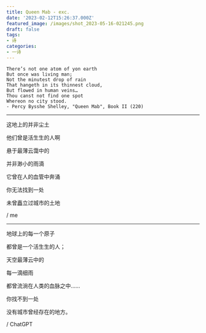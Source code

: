 ```yaml
---
title: Queen Mab - exc.
date: '2023-02-12T15:26:37.000Z'
featured_image: /images/shot_2023-05-16-021245.png
draft: false
tags:
- 诗
categories:
- 一诗
---
```


```
There’s not one atom of yon earth
But once was living man;
Not the minutest drop of rain
That hangeth in its thinnest cloud,
But flowed in human veins…
Thou canst not find one spot
Whereon no city stood.
- Percy Bysshe Shelley, "Queen Mab", Book II (220)
```

---

这地上的并非尘土

他们曾是活生生的人啊

悬于最薄云霭中的

并非渺小的雨滴

它曾在人的血管中奔涌

你无法找到一处

未曾矗立过城市的土地

/ me

---

地球上的每一个原子

都曾是一个活生生的人；

天空最薄云中的

每一滴细雨

都曾流淌在人类的血脉之中……

你找不到一处

没有城市曾经存在的地方。

/ ChatGPT